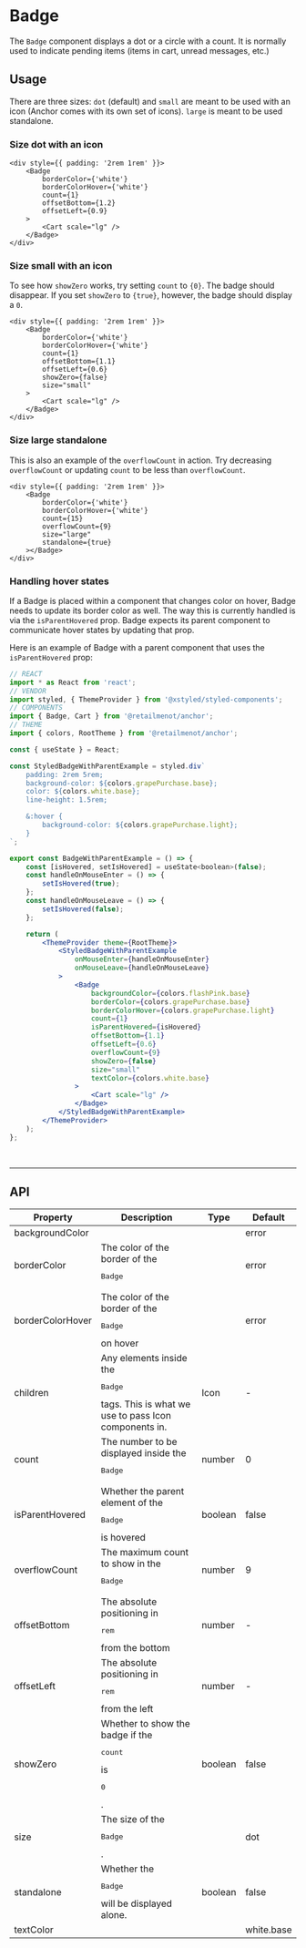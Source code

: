 
# Badge

The `Badge` component displays a dot or a circle with a count. It is normally used to indicate pending items (items in cart, unread messages, etc.)

## Usage

There are three sizes: `dot` (default) and `small` are meant to be used with an icon (Anchor comes with <Link to="/components/icon">its own set of icons</Link>). `large` is meant to be used standalone.

### Size dot with an icon
```tsx live
<div style={{ padding: '2rem 1rem' }}>
    <Badge
        borderColor={'white'}
        borderColorHover={'white'}
        count={1}
        offsetBottom={1.2}
        offsetLeft={0.9}
    >
        <Cart scale="lg" />
    </Badge>
</div>
```

### Size small with an icon

To see how `showZero` works, try setting `count` to `{0}`. The badge should disappear. If you set `showZero` to `{true}`, however, the badge should display a `0`.


```tsx live
<div style={{ padding: '2rem 1rem' }}>
    <Badge
        borderColor={'white'}
        borderColorHover={'white'}
        count={1}
        offsetBottom={1.1}
        offsetLeft={0.6}
        showZero={false}
        size="small"
    >
        <Cart scale="lg" />
    </Badge>
</div>
```

### Size large standalone

This is also an example of the `overflowCount` in action. Try decreasing `overflowCount` or updating `count` to be less than `overflowCount`.

```tsx live
<div style={{ padding: '2rem 1rem' }}>
    <Badge
        borderColor={'white'}
        borderColorHover={'white'}
        count={15}
        overflowCount={9}
        size="large"
        standalone={true}
    ></Badge>
</div>
```

### Handling hover states

If a Badge is placed within a component that changes color on hover, Badge needs to update its border color as well. The way this is currently handled is via the `isParentHovered` prop. Badge expects its parent component to communicate hover states by updating that prop.

<BadgeWithParentExample />

Here is an example of Badge with a parent component that uses the `isParentHovered` prop:

```jsx hideTitle
// REACT
import * as React from 'react';
// VENDOR
import styled, { ThemeProvider } from '@xstyled/styled-components';
// COMPONENTS
import { Badge, Cart } from '@retailmenot/anchor';
// THEME
import { colors, RootTheme } from '@retailmenot/anchor';

const { useState } = React;

const StyledBadgeWithParentExample = styled.div`
    padding: 2rem 5rem;
    background-color: ${colors.grapePurchase.base};
    color: ${colors.white.base};
    line-height: 1.5rem;

    &:hover {
        background-color: ${colors.grapePurchase.light};
    }
`;

export const BadgeWithParentExample = () => {
    const [isHovered, setIsHovered] = useState<boolean>(false);
    const handleOnMouseEnter = () => {
        setIsHovered(true);
    };
    const handleOnMouseLeave = () => {
        setIsHovered(false);
    };

    return (
        <ThemeProvider theme={RootTheme}>
            <StyledBadgeWithParentExample
                onMouseEnter={handleOnMouseEnter}
                onMouseLeave={handleOnMouseLeave}
            >
                <Badge
                    backgroundColor={colors.flashPink.base}
                    borderColor={colors.grapePurchase.base}
                    borderColorHover={colors.grapePurchase.light}
                    count={1}
                    isParentHovered={isHovered}
                    offsetBottom={1.1}
                    offsetLeft={0.6}
                    overflowCount={9}
                    showZero={false}
                    size="small"
                    textColor={colors.white.base}
                >
                    <Cart scale="lg" />
                </Badge>
            </StyledBadgeWithParentExample>
        </ThemeProvider>
    );
};
```

<br />

---

## API

<table>
    <thead>
        <tr>
            <th>Property</th>
            <th>Description</th>
            <th>Type</th>
            <th>Default</th>
        </tr>
    </thead>
    <tbody>
        <tr>
            <td>backgroundColor</td>
            <td><ColorBlurb background label="Badge" /></td>
            <td><FormatTypes types={['string', 'rgb', 'rgba']} noInterpret /></td>
            <td>error</td>
        </tr>
        <tr>
            <td>borderColor</td>
            <td>The color of the border of the <pre>Badge</pre></td>
            <td><FormatTypes types={['string', 'rgb', 'rgba']} noInterpret /></td>
            <td>error</td>
        </tr>
        <tr>
            <td>borderColorHover</td>
            <td>The color of the border of the <pre>Badge</pre> on hover</td>
            <td><FormatTypes types={['string', 'rgb', 'rgba']} noInterpret /></td>
            <td>error</td>
        </tr>
        <tr>
            <td>children</td>
            <td>Any elements inside the <pre>Badge</pre> tags. This is what we use to pass <Link to="/components/icon">Icon</Link> components
                in.</td>
            <td>Icon</td>
            <td>-</td>
        </tr>
        <tr>
            <td>count</td>
            <td>The number to be displayed inside the <pre>Badge</pre></td>
            <td>number</td>
            <td>0</td>
        </tr>
        <tr>
            <td>isParentHovered</td>
            <td>Whether the parent element of the <pre>Badge</pre> is hovered</td>
            <td>boolean</td>
            <td>false</td>
        </tr>
        <tr>
            <td>overflowCount</td>
            <td>The maximum count to show in the <pre>Badge</pre></td>
            <td>number</td>
            <td>9</td>
        </tr>
        <tr>
            <td>offsetBottom</td>
            <td>The absolute positioning in <pre>rem</pre> from the bottom</td>
            <td>number</td>
            <td>-</td>
        </tr>
        <tr>
            <td>offsetLeft</td>
            <td>The absolute positioning in <pre>rem</pre> from the left</td>
            <td>number</td>
            <td>-</td>
        </tr>
        <tr>
            <td>showZero</td>
            <td>Whether to show the badge if the <pre>count</pre> is <pre>0</pre>.</td>
            <td>boolean</td>
            <td>false</td>
        </tr>
        <tr>
            <td>size</td>
            <td>The size of the <pre>Badge</pre>.</td>
            <td><FormatTypes types={['dot', 'small', 'large']} /></td>
            <td>dot</td>
        </tr>
        <tr>
            <td>standalone</td>
            <td>Whether the <pre>Badge</pre> will be displayed alone.</td>
            <td>boolean</td>
            <td>false</td>
        </tr>
        <tr>
            <td>textColor</td>
            <td><ColorBlurb defaultTheme label="count" /></td>
            <td><FormatTypes types={['string', 'rgb', 'rgba']} noInterpret /></td>
            <td><Link to="/theme">white.base</Link></td>
        </tr>
    </tbody>
</table>
